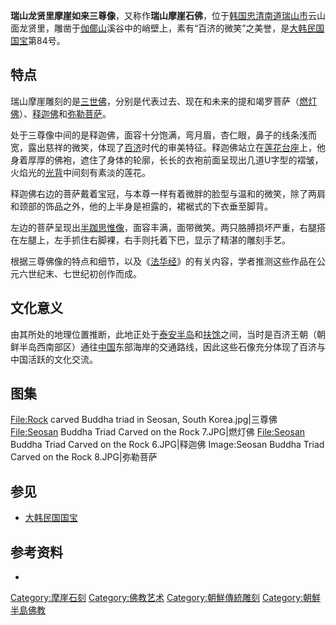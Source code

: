 {{refimprove|time=2016-08-22T00:04:07+00:00}}
{{coord|36|26|25.8|N|126|36|18.6|E|display=title}}
{{Infobox Korean name
|title=瑞山龙贤里磨崖如来三尊像 
|img=File:제2경 마애여래삼존상.jpg
|hangul=서산 용현리 마애여래삼존상
|hanja=瑞山 龍賢里 磨崖如來三尊像
|rr=Seosan Yonghyeolli Maaeyeorae Samjonsang
|mr=Sŏsan Yonghyŏlli Maaeyŏrae Samjonsang
}}
'''瑞山龙贤里摩崖如来三尊像'''，又称作'''瑞山摩崖石佛'''，位于[[韩国|韩国]][[忠清南道|忠清南道]][[瑞山市|瑞山市]]云山面龙贤里，雕凿于[[伽倻山|伽倻山]]溪谷中的峭壁上，素有“百济的微笑”之美誉，是[[大韩民国国宝|大韩民国国宝]]第84号。

==特点==
瑞山摩崖雕刻的是[[三世佛|三世佛]]，分别是代表过去、现在和未来的提和竭罗菩萨（[[燃灯佛|燃灯佛]]）、[[释迦佛|释迦佛]]和[[弥勒菩萨|弥勒菩萨]]。

处于三尊像中间的是释迦佛，面容十分饱满，弯月眉，杏仁眼，鼻子的线条浅而宽，露出慈祥的微笑，体现了[[百济|百济]]时代的审美特征。释迦佛站立在[[莲花|莲花]][[台座|台座]]上，他身着厚厚的佛袍，遮住了身体的轮廓，长长的衣袍前面呈现出几道U字型的褶皱，火焰光的[[光背|光背]]中间刻有素淡的莲花。

释迦佛右边的菩萨戴着宝冠，与本尊一样有着微胖的脸型与温和的微笑，除了两肩和颈部的饰品之外，他的上半身是袒露的，裙裾式的下衣垂至脚背。

左边的菩萨呈现出[[半跏思惟像|半跏思惟像]]，面容丰满，面带微笑。两只胳膊损坏严重，右腿搭在左腿上，左手抓住右脚裸，右手则托着下巴，显示了精湛的雕刻手艺。

根据三尊佛像的特点和细节，以及《[[法华经|法华经]]》的有关内容，学者推测这些作品在公元六世纪末、七世纪初创作而成。

==文化意义==
由其所处的地理位置推断，此地正处于[[泰安半岛|泰安半岛]]和[[扶馀|扶馀]]之间，当时是百济王朝（朝鲜半岛西南部区）通往[[中国|中国]]东部海岸的交通路线，因此这些石像充分体现了百济与中国活跃的文化交流。

==图集==
<gallery>
File:Rock carved Buddha triad in Seosan, South Korea.jpg|三尊佛
File:Seosan Buddha Triad Carved on the Rock 7.JPG|燃灯佛
File:Seosan Buddha Triad Carved on the Rock 6.JPG|释迦佛
Image:Seosan Buddha Triad Carved on the Rock 8.JPG|弥勒菩萨
</gallery>

==参见==
*[[大韩民国国宝|大韩民国国宝]]

==参考资料==
* {{cite web|url=http://jikimi.cha.go.kr/english/search_plaza_new/ECulresult_Db_View.jsp?VdkVgwKey=11,00840000,34&queryText=*&requery=0&mc=EN_03_02|title=Seosan Rock-carved Buddha Triad|publisher=韩国文化财厅（英文页面）|accessdate=2016年8月22日|archive-date=2016年9月21日|archive-url=https://web.archive.org/web/20160921104633/http://jikimi.cha.go.kr/english/search_plaza_new/ECulresult_Db_View.jsp?VdkVgwKey=11,00840000,34&queryText=*&requery=0&mc=EN_03_02|dead-url=yes}}

[[Category:摩崖石刻|Category:摩崖石刻]]
[[Category:佛教艺术|Category:佛教艺术]]
[[Category:朝鮮傳統雕刻|Category:朝鮮傳統雕刻]]
[[Category:朝鮮半島佛教|Category:朝鮮半島佛教]]